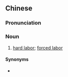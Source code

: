 {{also|劳役}}
==Chinese==
{{zh-forms|s=劳役}}

===Pronunciation===
{{zh-pron
|m=láoyì
|c=lou4 jik6
|mn=lô-ia̍h
|cat=n
}}

===Noun===
{{zh-noun}}

# [[hard labor]]; [[forced labor]]

====Synonyms====
* {{zh-l|苦役}}